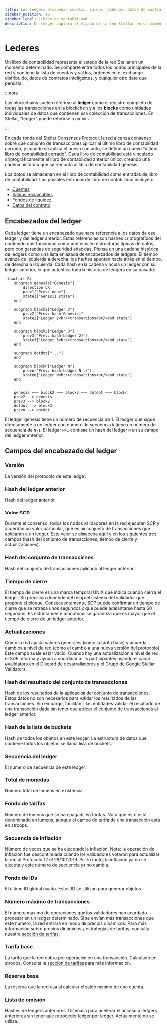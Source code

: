 ```yaml
---
title: Los ledgers almacenan cuentas, saldos, órdenes, datos de contratos inteligentes y más
sidebar_position: 10
sidebar_label: Libros de contabilidad
description: Un ledger captura el estado de la red Stellar en un momento dado, almacenando cuentas, saldos, órdenes, datos de contratos inteligentes y otra información persistente.
---
```


# Lederes

Un libro de contabilidad representa el estado de la red Stellar en un momento determinado. Se comparte entre todos los nodos principales de la red y contiene la lista de cuentas y saldos, órdenes en el exchange distribuido, datos de contratos inteligentes, y cualquier otro dato que persista.

:::note

Las blockchains suelen referirse al **ledger** como el registro completo de todas las transacciones en la blockchain y a los **blocks** como unidades individuales de datos que contienen una colección de transacciones. En Stellar, "ledger" puede referirse a ambos.

:::

En cada ronda del Stellar Consensus Protocol, la red alcanza consenso sobre qué conjunto de transacciones aplicar al último libro de contabilidad cerrado, y cuando se aplica el nuevo conjunto, se define un nuevo “último libro de contabilidad cerrado”. Cada libro de contabilidad está vinculado criptográficamente al libro de contabilidad anterior único, creando una cadena histórica que se remonta al libro de contabilidad génesis.

Los datos se almacenan en el libro de contabilidad como entradas de libro de contabilidad. Las posibles entradas de libro de contabilidad incluyen:

- [Cuentas](./accounts.mdx)
- [Saldos reclamables](../../encyclopedia/transactions-specialized/claimable-balances.mdx)
- [Fondos de liquidez](../../encyclopedia/sdex/liquidity-on-stellar-sdex-liquidity-pools.mdx)
- [Datos del contrato](../../fundamentals/contract-development/storage/persisting-data.mdx#ledger-entries)

## Encabezados del ledger

Cada ledger tiene un encabezado que hace referencia a los datos de ese ledger y del ledger anterior. Estas referencias son hashes criptográficos del contenido que funcionan como punteros en estructuras típicas de datos, pero con garantías de seguridad añadidas. Piensa en una cadena histórica de ledgers como una lista enlazada de encabezados de ledgers. El tiempo avanza de izquierda a derecha, los hashes apuntan hacia atrás en el tiempo, de derecha a izquierda. Cada hash en la cadena vincula un ledger con su ledger anterior, lo que autentica toda la historia de ledgers en su pasado:

```mermaid
flowchart RL
    subgraph genesis["Genesis"]
        direction LR
        prev1["Prev: none"]
        state1["Genesis state"]
    end

    subgraph block2["Ledger 2"]
        prev2["Prev: hash(Genesis)"]
        state2["Ledger 2<br/>transactions<br/>and state"]
    end

    subgraph block3["Ledger 3"]
        prev3["Prev: hash(Ledger 2)"]
        state3["Ledger 3<br/>transactions<br/>and state"]
    end

    subgraph dotdot["..."]
    end

    subgraph blockn["Ledger N"]
        prevn["Prev: hash(Ledger N-1)"]
        staten["Ledger N<br/>transactions<br/>and state"]
    end


    genesis ~~~ block2 ~~~ block3 ~~~ dotdot ~~~ blockn
    prev2 --> genesis
    prev3 --> block2
    dotdot --> block3
    prevn --> dotdot

```

El ledger génesis tiene un número de secuencia de 1. El ledger que sigue directamente a un ledger con número de secuencia `N` tiene un número de secuencia de `N+1`. El ledger `N+1` contiene un hash del ledger `N` en su campo del ledger anterior.

## Campos del encabezado del ledger

### Versión

La versión del protocolo de este ledger.

### Hash del ledger anterior

Hash del ledger anterior.

### Valor SCP

Durante el consenso, todos los nodos validadores en la red ejecutan SCP y acuerdan un valor particular, que es un conjunto de transacciones que aplicarán a un ledger. Este valor se almacena aquí y en los siguientes tres campos (hash del conjunto de transacciones, tiempo de cierre y actualizaciones).

### Hash del conjunto de transacciones

Hash del conjunto de transacciones aplicado al ledger anterior.

### Tiempo de cierre

El tiempo de cierre es una marca temporal UNIX que indica cuándo cierra el ledger. Su precisión depende del reloj del sistema del validador que propone el bloque. Consecuentemente, SCP puede confirmar un tiempo de cierre que se retrasa unos segundos o que puede adelantarse hasta 60 segundos. Es estrictamente monótono: se garantiza que es mayor que el tiempo de cierre de un ledger anterior.

### Actualizaciones

Cómo la red ajusta valores generales (como la tarifa base) y acuerda cambios a nivel de red (como el cambio a una nueva versión del protocolo). Este campo suele estar vacío. Cuando hay una actualización a nivel de red, el SDF informa y ayuda a coordinar a los participantes usando el canal #validators en el Discord de desarrolladores y el Grupo de Google Stellar Validators.

### Hash del resultado del conjunto de transacciones

Hash de los resultados de la aplicación del conjunto de transacciones. Estos datos no son necesarios para validar los resultados de las transacciones. Sin embargo, facilitan a las entidades validar el resultado de una transacción dada sin tener que aplicar el conjunto de transacciones al ledger anterior.

### Hash de la lista de buckets

Hash de todos los objetos en este ledger. La estructura de datos que contiene todos los objetos se llama lista de buckets.

### Secuencia del ledger

El número de secuencia de este ledger.

### Total de monedas

Número total de lumens en existencia.

### Fondo de tarifas

Número de lumens que se han pagado en tarifas. Nota que esto está denominado en lumens, aunque el campo de tarifa de una transacción está en stroops.

### Secuencia de inflación

Número de veces que se ha ejecutado la inflación. Nota: la operación de inflación fue descontinuada cuando los validadores votaron para actualizar la red al Protocolo 12 el 28/10/2019. Por lo tanto, la inflación ya no se ejecuta y este número de secuencia ya no cambia.

### Fondo de IDs

El último ID global usado. Estos ID se utilizan para generar objetos.

### Número máximo de transacciones

El número máximo de operaciones que los validadores han acordado procesar en un ledger determinado. Si se envían más transacciones que este número, la red entrará en modo de precios dinámicos. Para más información sobre precios dinámicos y estrategias de tarifas, consulta nuestra [sección de tarifas](../../fundamentals/fees-resource-limits-metering.mdx).

### Tarifa base

La tarifa que la red cobra por operación en una transacción. Calculado en stroops. Consulta la [sección de tarifas](../../fundamentals/fees-resource-limits-metering.mdx) para más información.

### Reserva base

La reserva que la red usa al calcular el saldo mínimo de una cuenta.

### Lista de omisión

Hashes de ledgers anteriores. Diseñada para acelerar el acceso a ledgers anteriores sin tener que retroceder ledger por ledger. Actualmente no se utiliza.
